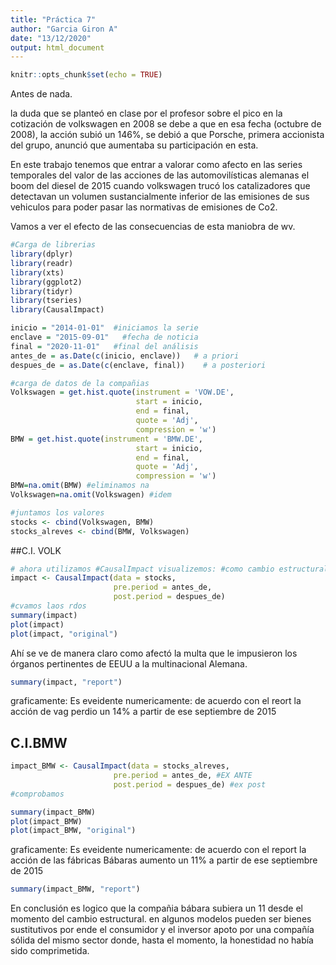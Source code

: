 ---
title: "Práctica 7"
author: "Garcia Giron A"
date: "13/12/2020"
output: html_document
---

```{r setup, include=FALSE}
knitr::opts_chunk$set(echo = TRUE)
```
Antes de nada.

la duda que se planteó en clase por el profesor sobre el pico en la cotización de volkswagen en 2008 se debe a que en esa fecha (octubre de 2008), la acción subió un 146%, se debió a que Porsche, primera accionista del grupo, anunció que aumentaba su participación en esta.


En este trabajo tenemos que entrar a valorar como afecto en las series temporales del valor de las acciones de las automovilísticas alemanas  el boom del diesel de 2015 cuando volkswagen trucó los catalizadores que detectavan un volumen sustancialmente inferior de las emisiones de sus vehiculos para poder pasar las normativas de emisiones de Co2.

Vamos a ver el efecto de las consecuencias de esta maniobra de wv.

```{r}
#Carga de librerias
library(dplyr)
library(readr)
library(xts)
library(ggplot2)
library(tidyr)
library(tseries)
library(CausalImpact)
```


```{r}

inicio = "2014-01-01"  #iniciamos la serie
enclave = "2015-09-01"   #fecha de noticia
final = "2020-11-01"   #final del análisis
antes_de = as.Date(c(inicio, enclave))   # a priori
despues_de = as.Date(c(enclave, final))    # a posteriori                                        
```

```{r} 

#carga de datos de la compañias
Volkswagen = get.hist.quote(instrument = 'VOW.DE',
                            start = inicio,
                            end = final,
                            quote = 'Adj',
                            compression = 'w')
BMW = get.hist.quote(instrument = 'BMW.DE',
                            start = inicio,
                            end = final,
                            quote = 'Adj',
                            compression = 'w')
BMW=na.omit(BMW) #eliminamos na
Volkswagen=na.omit(Volkswagen) #idem
```

```{r}
#juntamos los valores
stocks <- cbind(Volkswagen, BMW)
stocks_alreves <- cbind(BMW, Volkswagen)
```

##C.I. VOLK

```{r}
# ahora utilizamos #CausalImpact visualizemos: #como cambio estructural en econometria mira apuntes
impact <- CausalImpact(data = stocks,
                       pre.period = antes_de,
                       post.period = despues_de)
#cvamos laos rdos
summary(impact)
plot(impact)
plot(impact, "original")
```
Ahí se ve de manera claro como afectó la multa que le impusieron los órganos pertinentes de EEUU a la multinacional Alemana.

```{r}
summary(impact, "report")
```

graficamente: Es eveidente
numericamente: de acuerdo con el reort la acción de vag perdio un 14%  a partir de ese septiembre de 2015

## C.I.BMW


```{r}
impact_BMW <- CausalImpact(data = stocks_alreves,
                       pre.period = antes_de, #EX ANTE
                       post.period = despues_de) #ex post
#comprobamos

summary(impact_BMW)
plot(impact_BMW)
plot(impact_BMW, "original")
```



graficamente: Es eveidente
numericamente: de acuerdo con el report la acción de las fábricas Bábaras aumento un 11%  a partir de ese septiembre de 2015


```{r}
summary(impact_BMW, "report")
```

En conclusión es logico que la compañia bábara subiera un 11 desde el momento del cambio estructural.
en algunos modelos pueden ser bienes sustitutivos por ende el consumidor y el inversor apoto por una compañía sólida del mismo sector donde, hasta el momento, la honestidad no había sido comprimetida.




